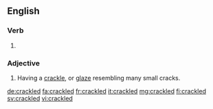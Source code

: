 ==English==

===Verb===
{{head|en|verb form}}

# {{en-past of|crackle}}

===Adjective===
{{en-adj|-}}

# {{context|pottery|lang=en}} Having a [[crackle]], or [[glaze]] resembling many small cracks.

[[de:crackled]]
[[fa:crackled]]
[[fr:crackled]]
[[it:crackled]]
[[mg:crackled]]
[[fi:crackled]]
[[sv:crackled]]
[[vi:crackled]]